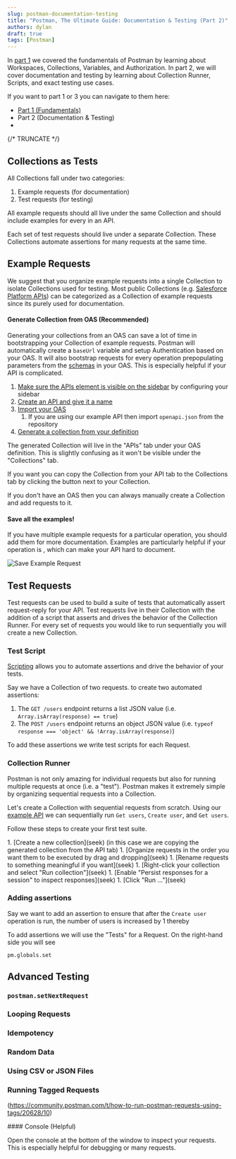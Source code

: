 ```yaml
---
slug: postman-documentation-testing
title: "Postman, The Ultimate Guide: Documentation & Testing (Part 2)"
authors: dylan
draft: true
tags: [Postman]
---
```



In [part 1](/blog/postman-fundamentals) we covered the fundamentals of Postman
by learning about Workspaces, Collections, Variables, and Authorization. In part
2, we will cover documentation and testing by learning about Collection Runner,
Scripts, and exact testing use cases.


If you want to part 1 or 3 you can navigate to them here:

- [Part 1 (Fundamentals)](/blog/postman-fundamentals)
- Part 2 (Documentation & Testing)
- <Tooltip tip="Coming soon!" text="Part 3 (Continuous Integration)"/>

{/* TRUNCATE */}

## Collections as Tests

All Collections fall under two categories:

1. Example requests (for documentation)
2. Test requests (for testing)

All example requests should all live under the same Collection and should
include examples for every <Tooltip tip="An operation for an API is a combination of HTTP Method and sub-path, like 'GET /users'" text="operation"/>
in an API.

Each set of test requests should live under a separate Collection. These
Collections automate assertions for many requests at the same time.

## Example Requests

We suggest that you organize example requests into a single Collection to
isolate Collections used for testing. Most public Collections (e.g. [Salesforce
Platform
APIs](https://www.postman.com/salesforce-developers/workspace/salesforce-developers/collection/12721794-67cb9baa-e0da-4986-957e-88d8734647e2?action=share&creator=27661652))
can be categorized as a Collection of example requests since its purely used for
documentation.

#### Generate Collection from OAS (Recommended<Flame/>)

Generating your collections from an OAS can save a lot of time in bootstrapping
your Collection of example requests. Postman will automatically create a
`baseUrl` variable and setup Authentication based on your OAS. It will also
bootstrap requests for every operation prepopulating parameters from the
[schemas](https://spec.openapis.org/oas/v3.1.0#schema-object) in your OAS. This
is especially helpful if your API is complicated.

<VideoSection>

1. [Make sure the APIs element is visible on the sidebar](seek) by configuring your sidebar
1. [Create an API and give it a name](seek)
1. [Import your OAS](seek)
    1. If you are using our example API then import `openapi.json` from the repository
1. [Generate a collection from your definition](seek)

<VideoPlayer playbackRate={1.2} autoplay url="/video/generate-collection.mov"/>

</VideoSection>

<Admonition type="note">
The generated Collection will live in the "APIs" tab under your OAS definition.
This is slightly confusing as it won't be visible under the "Collections" tab.

If you want you can copy the Collection from your API tab to the Collections tab
by clicking the <DotsButton/> button next to your Collection.
<VideoPlayer playbackRate={1.2} autoplay url="/video/copy-to-collections.mov"/>
</Admonition>

If you don't have an OAS then you can always manually create a Collection and
add requests to it.

#### Save all the examples!

If you have multiple example requests for a particular operation, you should add
them for more documentation. Examples are particularly helpful if your operation
is <Tooltip text="polymorphic" tip="accepts different data shapes"/>, which can
make your API hard to document.

![Save Example Request](/img/save-example-request.png)

## Test Requests

Test requests can be used to build a suite of tests that automatically assert
request-reply for your API. Test requests live in their Collection with the
addition of a script that asserts and drives the behavior of the Collection
Runner. For every set of requests you would like to run sequentially you will
create a new Collection.

### Test Script

[Scripting](https://learning.postman.com/docs/writing-scripts/intro-to-scripts/)
allows you to automate assertions and drive the behavior of your tests.

Say we have a Collection of two requests. to create two automated assertions:

1. The `GET /users` endpoint returns a list JSON value (i.e. `Array.isArray(response) == true`)
1. The `POST /users` endpoint returns an object JSON value (i.e. `typeof response === 'object' && !Array.isArray(response)`)

To add these assertions we write test scripts for each Request.

### Collection Runner

Postman is not only amazing for individual requests but also for running multiple
requests at once (i.e. a "test"). Postman makes it extremely simple by
organizing sequential requests into a Collection.

Let's create a Collection with sequential requests from scratch.  Using our
[example API](#example-api-optional) we can sequentially run `Get users`,
`Create user`, and `Get users`.

Follow these steps to create your first test suite.

<VideoSection>
1. [Create a new collection](seek) (in this case we are copying the generated collection from the API tab)
1. [Organize requests in the order you want them to be executed by drag and dropping](seek)
1. [Rename requests to something meaningful if you want](seek)
1. [Right-click your collection and select "Run collection"](seek)
1. [Enable "Persist responses for a session" to inspect responses](seek)
1. [Click "Run ..."](seek)

<VideoPlayer autoplay playbackRate={1.2} url="/video/test-suite-1.mov"/>
</VideoSection>


### Adding assertions

Say we want to add an assertion to ensure that after the `Create user` operation is run, the number of users is increased by 1 thereby

To add assertions we will use the "Tests" for a Request. On the right-hand side you will see

`pm.globals.set`

## Advanced Testing

### `postman.setNextRequest`

### Looping Requests

### Idempotency

### Random Data

### Using CSV or JSON Files

### Running Tagged Requests

(https://community.postman.com/t/how-to-run-postman-requests-using-tags/20628/10)

<Admonition type="info" title="Tip">
#### Console (Helpful<Flame/>)

<VideoSection>

Open the console at the bottom of the window to inspect your requests. This is
especially helpful for debugging <Tooltip tip="Using scripts to dynamically set
parameters" text="programmatic"/> or many requests.

<VideoPlayer autoplay url="/video/console.mov"/>

</VideoSection>
</Admonition>





